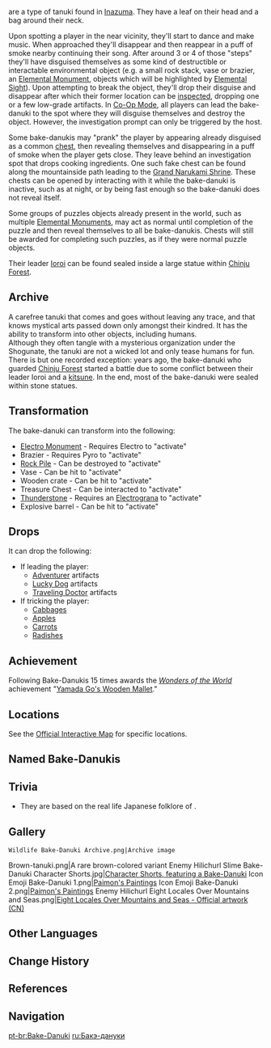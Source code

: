 {{Wildlife Infobox
|type     = Exploration
|image    = <gallery>
Wildlife Bake-Danuki Icon.png|Icon
Bake-danuki.png|Screenshot
</gallery>
|family   = Beasts
|location = [[Inazuma]]
}}
{{Lang|'''Bake-danuki'''|ja=妖狸}} are a type of tanuki found in [[Inazuma]]. They have a leaf on their head and a bag around their neck.

Upon spotting a player in the near vicinity, they'll start to dance and make music. When approached they'll disappear and then reappear in a puff of smoke nearby continuing their song. After around 3 or 4 of those "steps" they'll have disguised themselves as some kind of destructible or interactable environmental object (e.g. a small rock stack, vase or brazier, an [[Elemental Monument]], objects which will be highlighted by [[Elemental Sight]]). Upon attempting to break the object, they'll drop their disguise and disappear after which their former location can be [[Investigation|inspected]], dropping one or a few low-grade artifacts. In [[Co-Op Mode]], all players can lead the bake-danuki to the spot where they will disguise themselves and destroy the object. However, the investigation prompt can only be triggered by the host.

Some bake-danukis may "prank" the player by appearing already disguised as a common [[chest]], then revealing themselves and disappearing in a puff of smoke when the player gets close. They leave behind an investigation spot that drops cooking ingredients. One such fake chest can be found along the mountainside path leading to the [[Grand Narukami Shrine]]. These chests can be opened by interacting with it while the bake-danuki is inactive, such as at night, or by being fast enough so the bake-danuki does not reveal itself.

Some groups of puzzles objects already present in the world, such as multiple [[Elemental Monument]]s, may act as normal until completion of the puzzle and then reveal themselves to all be bake-danukis. Chests will still be awarded for completing such puzzles, as if they were normal puzzle objects.

Their leader [[Ioroi]] can be found sealed inside a large statue within [[Chinju Forest]].

==Archive==
A carefree tanuki that comes and goes without leaving any trace, and that knows mystical arts passed down only amongst their kindred. It has the ability to transform into other objects, including humans.<br />Although they often tangle with a mysterious organization under the Shogunate, the tanuki are not a wicked lot and only tease humans for fun.<br />There is but one recorded exception: years ago, the bake-danuki who guarded [[Chinju Forest]] started a battle due to some conflict between their leader Ioroi and a [[kitsune]]. In the end, most of the bake-danuki were sealed within stone statues.

==Transformation==
The bake-danuki can transform into the following:
*[[Electro Monument]] - Requires Electro to "activate"
*Brazier - Requires Pyro to "activate"
*[[Rock Pile]] - Can be destroyed to "activate"
*Vase - Can be hit to "activate"
*Wooden crate - Can be hit to "activate"
*Treasure Chest - Can be interacted to "activate"
*[[Thunderstone]] - Requires an [[Electrograna]] to "activate"
*Explosive barrel - Can be hit to "activate"

==Drops==
It can drop the following:
*If leading the player:
**[[Adventurer]] artifacts
**[[Lucky Dog]] artifacts
**[[Traveling Doctor]] artifacts
*If tricking the player:
**[[Cabbage]]s
**[[Apple]]s
**[[Carrot]]s
**[[Radish]]es

==Achievement==
Following Bake-Danukis 15 times awards the ''[[Wonders of the World]]'' achievement "[[Yamada Go's Wooden Mallet]]."

==Locations==
See the [https://act.hoyolab.com/ys/app/interactive-map/index.html#/map/2?shown_types=264 Official Interactive Map] for specific locations.

==Named Bake-Danukis==
{{column|2|
*[[Atsuko (Bake-Danuki)|Atsuko]] (Impersonating the real [[Atsuko]])
*[[Stone Statue: Giichiro|Giichiro]]
*[[Gyoubu Koban]]
*[[Ioroi]] (Leader)
*[[Kichiboushi]]
*[[Mamesuke]]
*[[Shibasuke]]
*[[Shousei]]
*Tsukumo<ref>{{Ref/Quest|Eight Locales Over Mountains and Seas: Soliloquy of Distant Island Peaks}}</ref>
}}

==Trivia==
*They are based on the real life Japanese folklore of {{w|Bake-danuki}}.

==Gallery==
<gallery hideaddbutton="true" captionalign="center">
 Wildlife Bake-Danuki Archive.png|Archive image
Brown-tanuki.png|A rare brown-colored variant
Enemy Hilichurl Slime Bake-Danuki Character Shorts.jpg|[https://twitter.com/Genshin_7/status/1426374006429700096 Character Shorts, featuring a Bake-Danuki] <!--2021-07-14-->
Icon Emoji Bake-Danuki 1.png|[https://twitter.com/GenshinImpact/status/1486911915116924929 Paimon's Paintings]
Icon Emoji Bake-Danuki 2.png|[https://twitter.com/GenshinImpact/status/1486911915116924929 Paimon's Paintings]
Enemy Hilichurl Eight Locales Over Mountains and Seas.png|[https://bbs.mihoyo.com/ys/article/17392623 Eight Locales Over Mountains and Seas - Official artwork (CN)] <!-- 2022-02-10-->
</gallery>

==Other Languages==
{{Other Languages
|en      = Bake-Danuki
|zhs     = 妖狸
|zhs_rm  = Yāolí
|zht     = 妖狸
|zht_rm  = Yāolí
|zh_tl   = Demon Raccoon Dog
|ja      = 妖狸
|ja_rm   = Youri{{Assumed}}
|ja_tl   = Demon Raccoon Dog
|ko      = 너구리 {{tt|요괴|妖怪}}
|ko_rm   = Neoguri Yogoe
|ko_tl   = Raccoon Monster
|es      = Tanuki
|fr      = Bake-danuki
|ru      = Бакэ-дануки
|ru_tl   = 
|th      = Bake-Danuki
|vi      = Bake-Danuki
|de      = Bakedanuki
|id      = Bake-Danuki
|pt      = Bake-Danuki
}}

==Change History==
{{Change History|2.0}}

==References==
{{Reflist}}

==Navigation==
{{Exploration Navbox|Puzzles|state=collapsed}}
{{Wildlife Navbox}}

[[pt-br:Bake-Danuki]]
[[ru:Бакэ-дануки]]